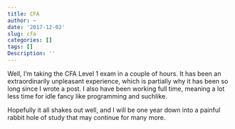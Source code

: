 ```yaml
---
title: CFA
author: ~
date: '2017-12-02'
slug: cfa
categories: []
tags: []
Description: ''
---
```


Well, I'm taking the CFA Level 1 exam in a couple of hours. It has been an extraordinarily unpleasant experience, which is partially why it has been so long since I wrote a post. I also have been working full time, meaning a lot less time for idle fancy like programming and suchlike. 

Hopefully it all shakes out well, and I will be one year down into a painful rabbit hole of study that may continue for many more.
